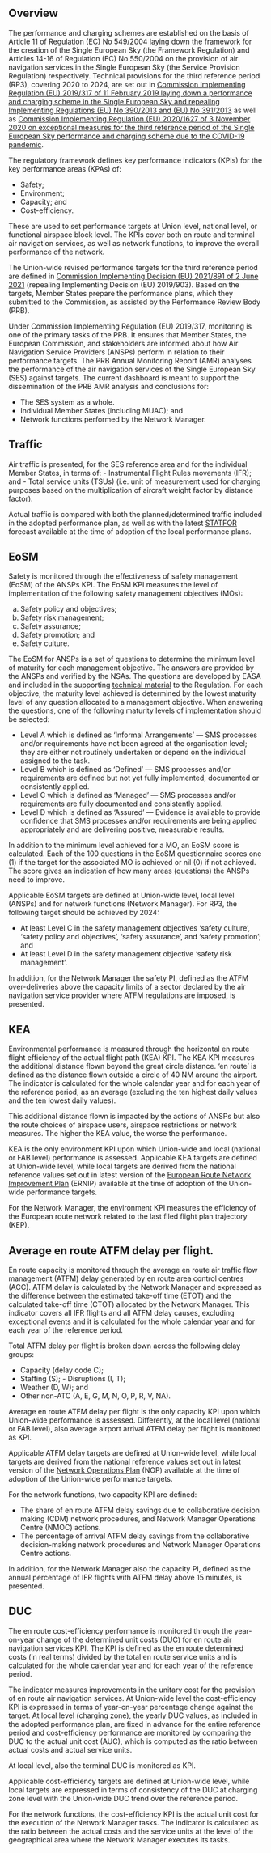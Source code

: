 ## Overview

The performance and charging schemes are established on the basis of Article 11 of Regulation (EC) No 549/2004 laying down the framework for the creation of the Single European Sky (the Framework Regulation) and Articles 14-16 of Regulation (EC) No 550/2004 on the provision of air navigation services in the Single European Sky (the Service Provision Regulation) respectively. Technical provisions for the third reference period (RP3), covering 2020 to 2024, are set out in [Commission Implementing Regulation (EU) 2019/317 of 11 February 2019 laying down a performance and charging scheme in the Single European Sky and repealing Implementing Regulations (EU) No 390/2013 and (EU) No 391/2013](https://eur-lex.europa.eu/legal-content/EN/TXT/?uri=CELEX%3A32019R0317) as well as [Commission Implementing Regulation (EU) 2020/1627 of 3 November 2020 on exceptional measures for the third reference period of the Single European Sky performance and charging scheme due to the COVID-19 pandemic](https://eur-lex.europa.eu/legal-content/EN/TXT/?toc=OJ%3AL%3A2020%3A366%3ATOC&uri=uriserv%3AOJ.L_.2020.366.01.0007.01.ENG#:~:text=This%20Regulation%20establishes%20exceptional%20measures%20to%20be%20applied,Article%207%20%281%29%20of%20Implementing%20Regulation%20%28EU%29%202019%2F317.).

The regulatory framework defines key performance indicators (KPIs) for the key performance areas (KPAs) of:

-   Safety;
-   Environment;
-   Capacity; and
-   Cost-efficiency.

These are used to set performance targets at Union level, national level, or functional airspace block level. The KPIs cover both en route and terminal air navigation services, as well as network functions, to improve the overall performance of the network.

The Union-wide revised performance targets for the third reference period are defined in [Commission Implementing Decision (EU) 2021/891 of 2 June 2021](https://eur-lex.europa.eu/legal-content/EN/TXT/?uri=CELEX%3A32021D0891) (repealing Implementing Decision (EU) 2019/903). Based on the targets, Member States prepare the performance plans, which they submitted to the Commission, as assisted by the Performance Review Body (PRB).

Under Commission Implementing Regulation (EU) 2019/317, monitoring is one of the primary tasks of the PRB. It ensures that Member States, the European Commission, and stakeholders are informed about how Air Navigation Service Providers (ANSPs) perform in relation to their performance targets. The PRB Annual Monitoring Report (AMR) analyses the performance of the air navigation services of the Single European Sky (SES) against targets. The current dashboard is meant to support the dissemination of the PRB AMR analysis and conclusions for:

-   The SES system as a whole.
-   Individual Member States (including MUAC); and
-   Network functions performed by the Network Manager.

## Traffic

Air traffic is presented, for the SES reference area and for the individual Member States, in terms of: - Instrumental Flight Rules movements (IFR); and - Total service units (TSUs) (i.e. unit of measurement used for charging purposes based on the multiplication of aircraft weight factor by distance factor).

Actual traffic is compared with both the planned/determined traffic included in the adopted performance plan, as well as with the latest [STATFOR](https://www.eurocontrol.int/forecasting#deliverables) forecast available at the time of adoption of the local performance plans.

## EoSM

Safety is monitored through the effectiveness of safety management (EoSM) of the ANSPs KPI. The EoSM KPI measures the level of implementation of the following safety management objectives (MOs):

a)  Safety policy and objectives;
b)  Safety risk management;
c)  Safety assurance;
d)  Safety promotion; and
e)  Safety culture.

The EoSM for ANSPs is a set of questions to determine the minimum level of maturity for each management objective. The answers are provided by the ANSPs and verified by the NSAs. The questions are developed by EASA and included in the supporting [technical material](https://wikis.ec.europa.eu/display/eusinglesky/RP3+Supporting+Materials?preview=/54034654/77530202/RP3%20EoSM%20template.xlsx) to the Regulation. For each objective, the maturity level achieved is determined by the lowest maturity level of any question allocated to a management objective. When answering the questions, one of the following maturity levels of implementation should be selected:

-   Level A which is defined as 'Informal Arrangements' --- SMS processes and/or requirements have not been agreed at the organisation level; they are either not routinely undertaken or depend on the individual assigned to the task.
-   Level B which is defined as 'Defined' --- SMS processes and/or requirements are defined but not yet fully implemented, documented or consistently applied.
-   Level C which is defined as 'Managed' --- SMS processes and/or requirements are fully documented and consistently applied.
-   Level D which is defined as 'Assured' --- Evidence is available to provide confidence that SMS processes and/or requirements are being applied appropriately and are delivering positive, measurable results.

In addition to the minimum level achieved for a MO, an EoSM score is calculated. Each of the 100 questions in the EoSM questionnaire scores one (1) if the target for the associated MO is achieved or nil (0) if not achieved. The score gives an indication of how many areas (questions) the ANSPs need to improve.

Applicable EoSM targets are defined at Union-wide level, local level (ANSPs) and for network functions (Network Manager). For RP3, the following target should be achieved by 2024:

-   At least Level C in the safety management objectives 'safety culture', 'safety policy and objectives', 'safety assurance', and 'safety promotion'; and
-   At least Level D in the safety management objective 'safety risk management'.

In addition, for the Network Manager the safety PI, defined as the ATFM over-deliveries above the capacity limits of a sector declared by the air navigation service provider where ATFM regulations are imposed, is presented.

## KEA

Environmental performance is measured through the horizontal en route flight efficiency of the actual flight path (KEA) KPI. The KEA KPI measures the additional distance flown beyond the great circle distance. 'en route' is defined as the distance flown outside a circle of 40 NM around the airport. The indicator is calculated for the whole calendar year and for each year of the reference period, as an average (excluding the ten highest daily values and the ten lowest daily values).

This additional distance flown is impacted by the actions of ANSPs but also the route choices of airspace users, airspace restrictions or network measures. The higher the KEA value, the worse the performance.

KEA is the only environment KPI upon which Union-wide and local (national or FAB level) performance is assessed. Applicable KEA targets are defined at Union-wide level, while local targets are derived from the national reference values set out in latest version of the [European Route Network Improvement Plan](https://www.eurocontrol.int/function/route-network-and-airspace-design) (ERNIP) available at the time of adoption of the Union-wide performance targets.

For the Network Manager, the environment KPI measures the efficiency of the European route network related to the last filed flight plan trajectory (KEP). 

## Average en route ATFM delay per flight.

En route capacity is monitored through the average en route air traffic flow management (ATFM) delay generated by en route area control centres (ACC). ATFM delay is calculated by the Network Manager and expressed as the difference between the estimated take-off time (ETOT) and the calculated take-off time (CTOT) allocated by the Network Manager. This indicator covers all IFR flights and all ATFM delay causes, excluding exceptional events and it is calculated for the whole calendar year and for each year of the reference period.

Total ATFM delay per flight is broken down across the following delay groups:

-   Capacity (delay code C);
-   Staffing (S); - Disruptions (I, T);
-   Weather (D, W); and
-   Other non-ATC (A, E, G, M, N, O, P, R, V, NA).

Average en route ATFM delay per flight is the only capacity KPI upon which Union-wide performance is assessed. Differently, at the local level (national or FAB level), also average airport arrival ATFM delay per flight is monitored as KPI.

Applicable ATFM delay targets are defined at Union-wide level, while local targets are derived from the national reference values set out in latest version of the [Network Operations Plan](https://www.eurocontrol.int/network-operations-planning) (NOP) available at the time of adoption of the Union-wide performance targets.

For the network functions, two capacity KPI are defined:

-   The share of en route ATFM delay savings due to collaborative decision making (CDM) network procedures, and Network Manager Operations Centre (NMOC) actions.
-   The percentage of arrival ATFM delay savings from the collaborative decision-making network procedures and Network Manager Operations Centre actions.

In addition, for the Network Manager also the capacity PI, defined as the annual percentage of IFR flights with ATFM delay above 15 minutes, is presented.

## DUC

The en route cost-efficiency performance is monitored through the year-on-year change of the determined unit costs (DUC) for en route air navigation services KPI. The KPI is defined as the en route determined costs (in real terms) divided by the total en route service units and is calculated for the whole calendar year and for each year of the reference period.

The indicator measures improvements in the unitary cost for the provision of en route air navigation services. At Union-wide level the cost-efficiency KPI is expressed in terms of year-on-year percentage change against the target. At local level (charging zone), the yearly DUC values, as included in the adopted performance plan, are fixed in advance for the entire reference period and cost-efficiency performance are monitored by comparing the DUC to the actual unit cost (AUC), which is computed as the ratio between actual costs and actual service units.

At local level, also the terminal DUC is monitored as KPI.

Applicable cost-efficiency targets are defined at Union-wide level, while local targets are expressed in terms of consistency of the DUC at charging zone level with the Union-wide DUC trend over the reference period.

For the network functions, the cost-efficiency KPI is the actual unit cost for the execution of the Network Manager tasks. The indicator is calculated as the ratio between the actual costs and the service units at the level of the geographical area where the Network Manager executes its tasks. 
